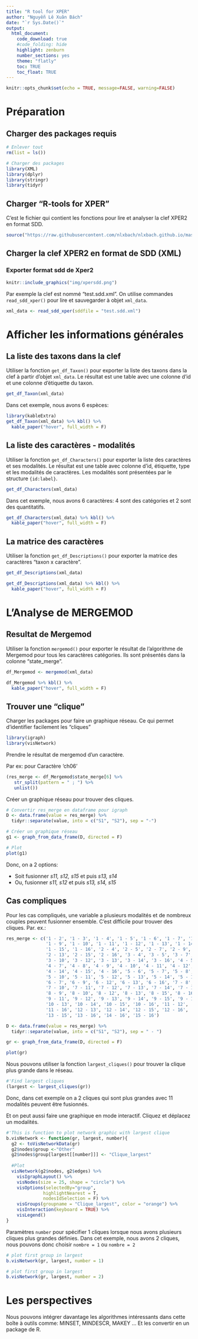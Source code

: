 ```yaml
---
title: "R tool for XPER"
author: "Nguyễn Lê Xuân Bách"
date: "`r Sys.Date()`"
output:
  html_document: 
    code_download: true
    #code_folding: hide
    highlight: zenburn
    number_sections: yes
    theme: "flatly"
    toc: TRUE
    toc_float: TRUE
---
```


```r
knitr::opts_chunk$set(echo = TRUE, message=FALSE, warning=FALSE)
```

# Préparation
## Charger des packages requis

```r
# Enlever tout
rm(list = ls())

# Charger des packages
library(XML) 
library(dplyr)
library(stringr)
library(tidyr)
```

## Charger "R-tools for XPER"

C'est le fichier qui contient les fonctions pour lire et analyser la clef XPER2 en format SDD.

```r
source("https://raw.githubusercontent.com/nlxbach/nlxbach.github.io/master/XPER/RtoolforXPER.R")
```

## Charger la clef XPER2 en format de SDD (XML)

### Exporter format sdd de Xper2
```r
knitr::include_graphics("img/xpersdd.png")
```

Par exemple la clef est nommé "test.sdd.xml". On utilise commandes `read_sdd_xper()` pour lire et sauvegarder à objet `xml_data`.

```r
xml_data <- read_sdd_xper(sddfile = "test.sdd.xml")
```

# Afficher les informations générales
## La liste des taxons dans la clef

Utiliser la fonction `get_df_Taxon()` pour exporter la liste des taxons dans la clef à partir d'objet `xml_data`. Le résultat est une table avec une colonne d'id et une colonne d'étiquette du taxon.


```r
get_df_Taxon(xml_data)
```

Dans cet exemple, nous avons 6 espèces:

```r
library(kableExtra)
get_df_Taxon(xml_data) %>% kbl() %>%
  kable_paper("hover", full_width = F)
```

## La liste des caractères - modalités

Utiliser la fonction `get_df_Characters()` pour exporter la liste des caractères et ses modalités. Le résultat est une table avec colonne d'id,  étiquette, type et les modalités de caractères. Les modalités sont présentées par le structure `{id:label}`. 

```r
get_df_Characters(xml_data)
```

Dans cet exemple, nous avons 6 caractères: 4 sont des catégories et 2 sont des quantitatifs.

```r
get_df_Characters(xml_data) %>% kbl() %>%
  kable_paper("hover", full_width = F)
```

## La matrice des caractères
Utiliser la fonction `get_df_Descriptions()` pour exporter la matrice des caractères "taxon x caractère". 

```r
get_df_Descriptions(xml_data)
```


```r
get_df_Descriptions(xml_data) %>% kbl() %>%
  kable_paper("hover", full_width = F)
```


#  L'Analyse de MERGEMOD 
## Resultat de Mergemod

Utiliser la fonction `mergemod()` pour exporter le résultat de l’algorithme de Mergemod pour tous les caractères catégories. Ils sont présentés dans la colonne "state_merge".

```r
df_Mergemod <- mergemod(xml_data)
```

```r
df_Mergemod %>% kbl() %>%
  kable_paper("hover", full_width = F)
```

## Trouver une "clique" 

Charger les packages pour faire un graphique réseau. Ce qui permet d'identifier facilement les "cliques"

```r
library(igraph) 
library(visNetwork)
```


Prendre le résultat de mergemod d’un caractère. 

Par ex: pour Caractère 'ch06'

```r
(res_merge <- df_Mergemod$state_merge[6] %>% 
   str_split(pattern = " ; ") %>% 
   unlist())

```

Créer un graphique réseau pour trouver des cliques.

```r
# Convertir res_merge en dataframe pour igraph 
D <- data.frame(value = res_merge) %>%
  tidyr::separate(value, into = c("S1", "S2"), sep = "-")

# Créer un graphique réseau
g1 <- graph_from_data_frame(D, directed = F)

# Plot
plot(g1)
```

Donc, on a 2 options:

* Soit fusionner *s11, s12, s15* et puis *s13, s14*
* Ou, fusionner *s11, s12* et puis *s13, s14, s15*

## Cas compliques

Pour les cas compliqués, une variable a plusieurs modalités et de nombreux couples peuvent fusionner ensemble. C'est difficile pour trouver des cliques. Par. ex.:

```r
res_merge <- c('1 - 2', '1 - 3', '1 - 4', '1 - 5', '1 - 6', '1 - 7', '1 - 8', 
               '1 - 9', '1 - 10', '1 - 11', '1 - 12', '1 - 13', '1 - 14', 
               '1 - 15', '1 - 16', '2 - 4', '2 - 5', '2 - 7', '2 - 9', '2 - 12',
               '2 - 13', '2 - 15', '2 - 16', '3 - 4', '3 - 5', '3 - 7', '3 - 9',
               '3 - 10', '3 - 12', '3 - 13', '3 - 14', '3 - 16', '4 - 5', '4 - 6',
               '4 - 7', '4 - 8', '4 - 9', '4 - 10', '4 - 11', '4 - 12', '4 - 13', 
               '4 - 14', '4 - 15', '4 - 16', '5 - 6', '5 - 7', '5 - 8', '5 - 9', 
               '5 - 10', '5 - 11', '5 - 12', '5 - 13', '5 - 14', '5 - 15', '5 - 16', 
               '6 - 7', '6 - 9', '6 - 12', '6 - 13', '6 - 16', '7 - 8', '7 - 9', 
               '7 - 10', '7 - 11', '7 - 12', '7 - 13', '7 - 14', '7 - 15', '7 - 16',
               '8 - 9', '8 - 10', '8 - 12', '8 - 13', '8 - 15', '8 - 16', '9 - 10',
               '9 - 11', '9 - 12', '9 - 13', '9 - 14', '9 - 15', '9 - 16', '10 - 12',
               '10 - 13', '10 - 14', '10 - 15', '10 - 16', '11 - 12', '11 - 13', 
               '11 - 16', '12 - 13', '12 - 14', '12 - 15', '12 - 16', '13 - 14', 
               '13 - 15', '13 - 16', '14 - 16', '15 - 16')

D <- data.frame(value = res_merge) %>%
  tidyr::separate(value, into = c("S1", "S2"), sep = " - ")

gr <- graph_from_data_frame(D, directed = F)

plot(gr)
```


Nous pouvons utiliser la fonction `largest_cliques()` pour trouver la clique plus grande dans le réseau.

```r
#'Find largest cliques
(largest <- largest_cliques(gr))
```

Donc, dans cet exemple on a 2 cliques qui sont plus grandes avec 11 modalités peuvent être fusionnés.

Et on peut aussi faire une graphique en mode interactif. Cliquez et déplacez un modalités.

```r
#'This is function to plot network graphic with largest clique 
b.visNetwork <- function(gr, largest, number){
  g2 <- toVisNetworkData(gr)
  g2$nodes$group <-"Other"
  g2$nodes$group[largest[[number]]] <- "Clique_largest"
  
  #Plot
  visNetwork(g2$nodes, g2$edges) %>%
    visIgraphLayout() %>%
    visNodes(size = 25, shape = "circle") %>%
    visOptions(selectedBy="group",
              highlightNearest = T,
              nodesIdSelection = F) %>%
    visGroups(groupname = "Clique_largest", color = "orange") %>%
    visInteraction(keyboard = TRUE) %>%
    visLegend()
}
```

Paramètres `number` pour spécifier 1 cliques lorsque nous avons plusieurs cliques plus grandes définies. Dans cet exemple, nous avons 2 cliques, nous pouvons donc choisir `nombre = 1` ou `nombre = 2`


```r
# plot first group in largest
b.visNetwork(gr, largest, number = 1)
```


```r
# plot first group in largest
b.visNetwork(gr, largest, number = 2)
```



# Les perspectives

Nous pouvons intégrer davantage les algorithmes intéressants dans cette boîte à outils comme: MINSET, MINDESCR, MAKEY ... Et les convertir en un package de R.